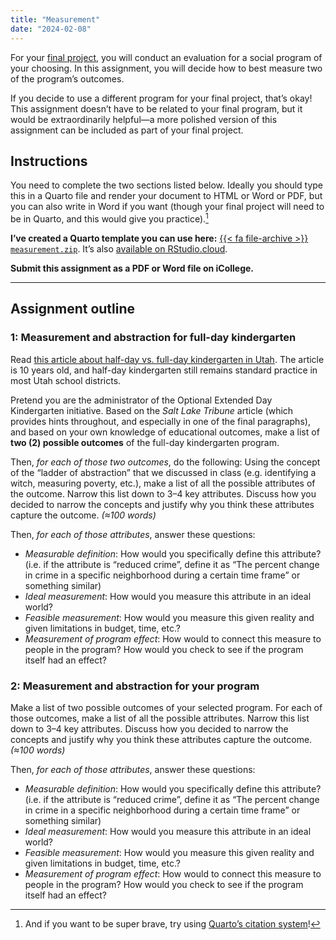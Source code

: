 ```yaml
---
title: "Measurement"
date: "2024-02-08"
---
```


For your [final project](/assignment/final-project.qmd), you will conduct an evaluation for a social program of your choosing. In this assignment, you will decide how to best measure two of the program's outcomes. 

If you decide to use a different program for your final project, that's okay! This assignment doesn't have to be related to your final program, but it would be extraordinarily helpful—a more polished version of this assignment can be included as part of your final project.


## Instructions

You need to complete the two sections listed below. Ideally you should type this in a Quarto file and render your document to HTML or Word or PDF, but you can also write in Word if you want (though your final project will need to be in Quarto, and this would give you practice).[^citations]

[^citations]: And if you want to be super brave, try using [Quarto's citation system](/resource/markdown.qmd#citations)!

**I've created a Quarto template you can use here:** [{{< fa file-archive >}} `measurement.zip`](/projects/measurement.zip). It's also [available on RStudio.cloud](https://rstudio.cloud/spaces/269500/content/4357669).

**Submit this assignment as a PDF or Word file on iCollege.**

---

## Assignment outline

### 1: Measurement and abstraction for full-day kindergarten

Read [this article about half-day vs. full-day kindergarten in Utah](https://archive.sltrib.com/story.php?ref=/news/ci_13164697). The article is 10 years old, and half-day kindergarten still remains standard practice in most Utah school districts.

Pretend you are the administrator of the Optional Extended Day Kindergarten initiative. Based on the *Salt Lake Tribune* article (which provides hints throughout, and especially in one of the final paragraphs), and based on your own knowledge of educational outcomes, make a list of **two (2) possible outcomes** of the full-day kindergarten program. 

Then, *for each of those two outcomes*, do the following: Using the concept of the "ladder of abstraction" that we discussed in class (e.g. identifying a witch, measuring poverty, etc.), make a list of all the possible attributes of the outcome. Narrow this list down to 3–4 key attributes. Discuss how you decided to narrow the concepts and justify why you think these attributes capture the outcome. *(≈100 words)*

Then, *for each of those attributes*, answer these questions:

- *Measurable definition*: How would you specifically define this attribute? (i.e. if the attribute is "reduced crime", define it as "The percent change in crime in a specific neighborhood during a certain time frame" or something similar)
- *Ideal measurement*: How would you measure this attribute in an ideal world?
- *Feasible measurement*: How would you measure this given reality and given limitations in budget, time, etc.?
- *Measurement of program effect*: How would to connect this measure to people in the program? How would you check to see if the program itself had an effect?


### 2: Measurement and abstraction for your program

Make a list of two possible outcomes of your selected program. For each of those outcomes, make a list of all the possible attributes. Narrow this list down to 3–4 key attributes. Discuss how you decided to narrow the concepts and justify why you think these attributes capture the outcome. *(≈100 words)*

Then, *for each of those attributes*, answer these questions:

- *Measurable definition*: How would you specifically define this attribute? (i.e. if the attribute is "reduced crime", define it as "The percent change in crime in a specific neighborhood during a certain time frame" or something similar)
- *Ideal measurement*: How would you measure this attribute in an ideal world?
- *Feasible measurement*: How would you measure this given reality and given limitations in budget, time, etc.?
- *Measurement of program effect*: How would to connect this measure to people in the program? How would you check to see if the program itself had an effect?
